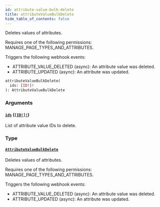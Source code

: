 ```yaml
---
id: attribute-value-bulk-delete
title: attributeValueBulkDelete
hide_table_of_contents: false
---
```


Deletes values of attributes.

Requires one of the following permissions: MANAGE_PAGE_TYPES_AND_ATTRIBUTES.

Triggers the following webhook events:

- ATTRIBUTE_VALUE_DELETED (async): An attribute value was deleted.
- ATTRIBUTE_UPDATED (async): An attribute was updated.

```graphql
attributeValueBulkDelete(
  ids: [ID!]!
): AttributeValueBulkDelete
```

### Arguments

#### [`ids`](#) ([`[ID!]!`](../../../developer/api-reference/scalars/id))

List of attribute value IDs to delete.

### Type

#### [`AttributeValueBulkDelete`](../../../developer/api-reference/objects/attribute-value-bulk-delete)

Deletes values of attributes.

Requires one of the following permissions: MANAGE_PAGE_TYPES_AND_ATTRIBUTES.

Triggers the following webhook events:

- ATTRIBUTE_VALUE_DELETED (async): An attribute value was deleted.
- ATTRIBUTE_UPDATED (async): An attribute was updated.
